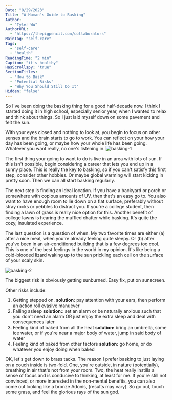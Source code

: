```yaml
---
Date: "8/29/2023"
Title: "A Human's Guide to Basking"
Author:
  - "Tyler Wu"
AuthorURL:
  - "https://thepigpencil.com/collaborators"
MainTag: "self-care"
Tags:
  - "self-care"
  - "health"
ReadingTime: "2 min"
Caption: "it's healthy"
HasScrollspy: "true"
SectionTitles:
  - "How to Bask"
  - "Potential Risks"
  - "Why You Should Still Do It"
Hidden: "false"
---
```


  So I've been doing the basking thing for a good half-decade now.
I think I started doing it in high school, especially senior year, when I wanted to relax and think about things.
So I just laid myself down on some pavement and felt the sun.
        
  With your eyes closed and nothing to look at, you begin to focus on other senses and the brain starts to go to work.
You can reflect on your how your day has been going, or maybe how your whole life has been going.
Whatever you want really, no one's listening in.
<ScrollspyHeader />
  <img 
    src='/img/writing/basking/basking_1.png' 
    className='full-width-img' 
    alt="basking-1" />

  The first thing your going to want to do is live in an area with lots of sun.
If this isn't possible, begin considering a career that lets you end up in a sunny place.
This is really the key to basking, so if you can't satisfy this first step, consider other hobbies.
Or maybe global warming will start kicking in pretty soon. Then we can all start basking regularly.  

  The next step is finding an ideal location. 
If you have a backyard or porch or somewhere with copious amounts of UV, then that's an easy go to.
You also want to have enough room to lie down on a flat surface, preferably without stray rocks or pebbles to distract you.
If you're a college student, then finding a lawn of grass is really nice option for this. 
Another benefit of college lawns is hearing the muffled chatter while basking. 
It's quite the cozy, insulated experience.
  
  
  The last question is a question of when. My two favorite times are either (a) after a nice meal, when you're already feeling quite sleepy.
Or (b) after you've been in an air-conditioned building that is a few degrees too cool. This is one of the best feelings in the world in my opinion.
It's like being a cold-blooded lizard waking up to the sun prickling each cell on the surface of your scaly skin.
<ScrollspyHeader />

<img
    src='/img/writing/basking/basking_2.png'
    className='articleImg left-wrap-img'
    alt='basking-2'
  />

The biggest risk is obviously getting sunburned. Easy fix, put on sunscreen.

Other risks include:

  1. Getting stepped on. **solution:** pay attention with your ears, then perform an action roll evasive manuever  
  2. Falling asleep **solution:**: set an alarm or be naturally anxious such that you don't need an alarm OR just enjoy the extra sleep and deal with consequences later  
  3. Feeling kind of baked from all the heat **solution:** bring an umbrella, some ice water, or if you're near a major body of water, jump in said body of water  
  4. Feeling kind of baked from other factors **solution:** go home, or do whatever you enjoy doing when baked

<ScrollspyHeader />
OK, let's get down to brass tacks. The reason I prefer basking to just laying on a couch inside is two-fold.
  One, you're outside, in nature (potentially), breathing in air that's not from your room.
  Two, the heat really instills a sense of focus and is conducive to thinking, at least for me.
  If you're still not convinced, or more interested in the non-mental benefits, you can also come out looking like a bronze Adonis, (results may vary).
  So go out, touch some grass, and feel the glorious rays of the sun god.